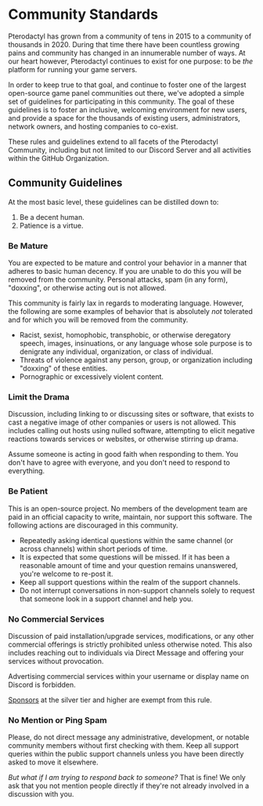 
# Community Standards

Pterodactyl has grown from a community of tens in 2015 to a community of thousands in 2020. During that time
there have been countless growing pains and community has changed in an innumerable number of ways. At our heart
however, Pterodactyl continues to exist for one purpose: to be _the_ platform for running your game servers.

In order to keep true to that goal, and continue to foster one of the largest open-source game panel communities
out there, we've adopted a simple set of guidelines for participating in this community. The goal of these guidelines
is to foster an inclusive, welcoming environment for new users, and provide a space for the thousands of existing
users, administrators, network owners, and hosting companies to co-exist.

These rules and guidelines extend to all facets of the Pterodactyl Community, including but not limited to our
Discord Server and all activities within the GitHub Organization.

## Community Guidelines
At the most basic level, these guidelines can be distilled down to:

1. Be a decent human.
2. Patience is a virtue.

### Be Mature
You are expected to be mature and control your behavior in a manner that adheres to basic human decency. If you are
unable to do this you will be removed from the community. Personal attacks, spam (in any form), "doxxing", or otherwise
acting out is not allowed.

This community is fairly lax in regards to moderating language. However, the following are some examples of
behavior that is absolutely _not_ tolerated and for which you will be removed from the community.

* Racist, sexist, homophobic, transphobic, or otherwise deregatory speech, images, insinuations, or any language whose
sole purpose is to denigrate any individual, organization, or class of individual.
* Threats of violence against any person, group, or organization including "doxxing" of these entities.
* Pornographic or excessively violent content.

### Limit the Drama
Discussion, including linking to or discussing sites or software, that exists to cast a negative image of other
companies or users is not allowed. This includes calling out hosts using nulled software, attempting to elicit negative
reactions towards services or websites, or otherwise stirring up drama.

<Callout type='info'>
    Assume someone is acting in good faith when responding to them. You don't have to agree with everyone, and you
    don't need to respond to everything.
</Callout>

### Be Patient
This is an open-source project. No members of the development team are paid in an official capacity to write,
maintain, nor support this software. The following actions are discouraged in this community.

* Repeatedly asking identical questions within the same channel (or across channels) within short periods of time.
* It is expected that some questions will be missed. If it has been a reasonable amount of time and your question
remains unanswered, you're welcome to re-post it.
* Keep all support questions within the realm of the support channels.
* Do not interrupt conversations in non-support channels solely to request that someone look in a support channel
and help you.

### No Commercial Services
Discussion of paid installation/upgrade services, modifications, or any other commercial offerings is strictly
prohibited unless otherwise noted. This also includes reaching out to individuals via Direct Message and offering
your services without provocation.

<Callout type='info'>
    Advertising commercial services within your username or display name on Discord is forbidden.
</Callout>

[Sponsors](about#sponsors) at the silver tier and higher are exempt from this rule.

### No Mention or Ping Spam
Please, do not direct message any administrative, development, or notable community members without first
checking with them. Keep all support queries within the public support channels unless you have been directly
asked to move it elsewhere.

_But what if I am trying to respond back to someone?_ That is fine! We only ask that you not mention people
directly if they're not already involved in a discussion with you.